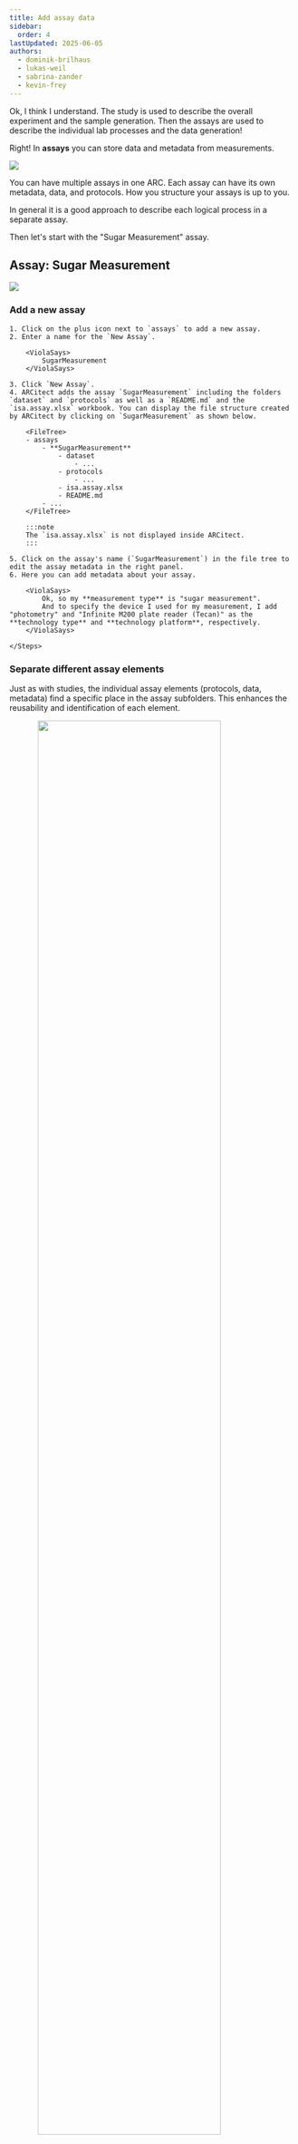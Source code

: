 ```yaml
---
title: Add assay data
sidebar:
  order: 4
lastUpdated: 2025-06-05
authors:
  - dominik-brilhaus
  - lukas-weil
  - sabrina-zander
  - kevin-frey
---
```



<ViolaSays>
Ok, I think I understand. The study is used to describe the overall experiment and the sample generation. Then the assays are used to describe the individual lab processes and the data generation!
</ViolaSays>

Right! In **assays** you can store data and metadata from measurements.

![](@images/start-here/arc-prototypic-assay-identify.svg)

You can have multiple assays in one ARC. Each assay can have its own metadata, data, and protocols. How you structure your assays is up to you.

In general it is a good approach to describe each logical process in a separate assay. 

<ViolaSays>
Then let's start with the "Sugar Measurement" assay.
</ViolaSays>

## Assay: Sugar Measurement

![](@images/start-here/arc-prototypic-assay-sugar.svg)


### Add a new assay

<Card icon="pen" title="ARCitect">
    <Steps>

    1. Click on the plus icon next to `assays` to add a new assay.
    2. Enter a name for the `New Assay`.

        <ViolaSays>
            SugarMeasurement
        </ViolaSays>

    3. Click `New Assay`.
    4. ARCitect adds the assay `SugarMeasurement` including the folders `dataset` and `protocols` as well as a `README.md` and the `isa.assay.xlsx` workbook. You can display the file structure created by ARCitect by clicking on `SugarMeasurement` as shown below.
    
        <FileTree>
        - assays
            - **SugarMeasurement**
                - dataset
                    - ...
                - protocols
                    - ...
                - isa.assay.xlsx
                - README.md
            - ...
        </FileTree>

        :::note
        The `isa.assay.xlsx` is not displayed inside ARCitect.
        :::

    5. Click on the assay's name (`SugarMeasurement`) in the file tree to edit the assay metadata in the right panel.
    6. Here you can add metadata about your assay.

        <ViolaSays>
            Ok, so my **measurement type** is "sugar measurement". 
            And to specify the device I used for my measurement, I add "photometry" and "Infinite M200 plate reader (Tecan)" as the **technology type** and **technology platform**, respectively.
        </ViolaSays>

    </Steps>
</Card>


### Separate different assay elements

Just as with studies, the individual assay elements (protocols, data, metadata) find a specific place in the assay subfolders. 
This enhances the reusability and identification of each element. 


<img src={IMG2.src} style="width:80%; display: block; margin: auto; " />

### Add assay data and protocols

<Card icon="pen" title="ARCitect">
  <Steps>

  1. Right-click on the `dataset` folder and select `Import Files`.
  2. Select the file `sugar_result.csv` from the demo data and click `Open`.
  3. Right-click on the `protocols` folder and select `Import Files`.
  4. Select the file `sugar_extraction_protocol.md` from the demo data and click `Open`.
  5. The files are added to your ARC.
    
        <FileTree>
        - assays
            - SugarMeasurement
                - dataset
                    - **sugar_result.csv**
                - protocols
                    - **sugar_extraction_protocol.md**
                - isa.assay.xlsx
                - README.md
        - ...
        </FileTree>

  </Steps>
</Card>


### Isolate the lab processes in an assay

In order to separate the metadata, we can add one annotation table for each isolated process.


<img src={IMG.src} style="width:70%; display: block; margin: auto;" />

<Card icon="pen" title="ARCitect">
    <Steps>

    1. Click on the assay's name (`SugarMeasurement`) in the file tree.
    2. At the bottom of the right panel, click on the `+` right next to the `Assay` sheet to add one sheet for each lab process.
        
        <ViolaSays>
            I add two tables: one for "SugarExtraction" and one for "SugarMeasurement"
        </ViolaSays>

    3. After adding the tables, right-click on each sheet's tab to rename them accordingly.
    </Steps>
</Card>

### Use templates to describe the lab processes

#### Sugar extraction

We annotate the **Sugar extraction** process first.

![](@images/start-here/arc-prototypic-assay-labprocess1-extraction.svg)

Similar to the study example, we can parameterize the individual process steps, for instance:


- <ParentChild parent="Vortex Mixer" child="3 seconds"/>
- <ParentChild parent="Temperature" child="95 degree celsius"/>

Instead of adding each individual building block to the table, we can use a generic template for a sugar extraction.

<Card icon="pen" title="ARCitect">
    <Steps>

    1. Click on the assay's name (`SugarMeasurement`) in the file tree.
    2. Select the "SugarExtraction" table added in the previous step.
    3. In the `New Table!` widget, click <Icons.Templates /> to `Start with template!`. This will show you all DataPLANT curated templates.
    4. To select a template from a different community click <Icons.Institution />.
    6. From the dropdown, select "Training" and deselect "DataPLANT".
    7. Click on the template `Training - Sugar extraction`.
    8. Click `Import Templates`.
    8. Configure `Import Type` to `..With Units` and `SugarExtraction` to `Append to active table`. 
    9. You can expand `Preview Selected Columns` to view all building blocks of the template. 

        <ViolaSays>
            This shows me that the template has an **Input**, **Output** as well as two **Parameter** columns: "Vortex Mixer" and "Temperature"
        </ViolaSays>

    10. Click `Submit` to use the template.


        Input [Sample Name]	| Parameter [Vortex Mixer] | Parameter [Temperature] | Output [Sample Name] 
        --- | --- | --- | --- 
            |     |     |   

    9. At the bottom of the table, type `5` in the text field and click `+` to add 6 rows to your table for a total of 6 since one was added automatically.
    10. Transfer the sample names of your study's `Output [Sample Name]` to the `Input [Sample Name]` column.

        Input [Sample Name]	| Parameter [Vortex Mixer] | Parameter [Temperature] | Output [Sample Name] 
        --- | --- | --- | --- 
        Cold1_leaf
        Cold2_leaf
        Cold3_leaf
        RT1_leaf
        RT2_leaf
        RT3_leaf

        :::note
        Select multiple cells by clicking once on the first and the last cell while holding the `Shift` key. You can copy and paste multiple cells by right-clicking on the selected cells.
        :::

    11. Add information of the `sugar_extraction_protocol.md` into the table, e.g. 


        Input [Sample Name]	| Parameter [Vortex Mixer] | Parameter [Temperature] | Output [Sample Name] 
        --- | --- | --- | --- 
        Cold1_leaf  | 3 seconds | 95 degree celsius | 
        Cold2_leaf  | 3 seconds | 95 degree celsius | 
        Cold3_leaf  | 3 seconds | 95 degree celsius | 
        RT1_leaf    | 3 seconds | 95 degree celsius | 
        RT2_leaf    | 3 seconds | 95 degree celsius | 
        RT3_leaf    | 3 seconds | 95 degree celsius | 

    12. Fill the `Output [Sample Name]` column: 
        - Select the six cells from `Input`, and copy the sample names (right-click -> Copy)
        - Select the cells below `Output [Sample Name]` and paste the sample names (right-click -> Paste)
        - Right-click a cell in the column `Output [Sample Name]`. Then select `Edit` and `Update Rows` in the opened field to update all rows at once.
        - Type "leaf" in the `Regex` and "sugar-ext" in the `Replacement` fields
        - Click `Submit`

        Input [Sample Name]	| Parameter [Vortex Mixer] | Parameter [Temperature] | Output [Sample Name] 
        --- | --- | --- | --- 
        Cold1_leaf  | 3 seconds | 95 degree celsius | Cold1_sugar-ext
        Cold2_leaf  | 3 seconds | 95 degree celsius | Cold2_sugar-ext
        Cold3_leaf  | 3 seconds | 95 degree celsius | Cold3_sugar-ext
        RT1_leaf    | 3 seconds | 95 degree celsius | RT1_sugar-ext
        RT2_leaf    | 3 seconds | 95 degree celsius | RT2_sugar-ext
        RT3_leaf    | 3 seconds | 95 degree celsius | RT3_sugar-ext  

    </Steps>
</Card>


#### Sugar measurement

![](@images/start-here/arc-prototypic-assay-labprocess2-measurement.svg)

We follow the same steps to fill the **Sugar Measurement** table.

<Card icon="pen" title="ARCitect">
    <Steps>
    1. Select the "SugarMeasurement" table.
    2. Click `Utilize prior output` and `Import selected output column` to use the (*_sugar-ext) values of the "SugarExtraction" table.
    3. Click on the <Icons.Templates /> button in the top bar and import the template `Training - Sugar measurement`, following the same steps as before. this will not replace the existing input column.
    4. Fill the parameter columns
        - Parameter [`technical replicate`] of 1,2,3,1,2,3
        - Parameter [`sample volume`] of 10 `microliter`
        - Parameter [`buffer volume`] of 190 `microliter`
        - Parameter [`cycle count`] of 5
    5. Use the `File Picker` feature <Icons.FilePicker /> to import the results of sugar measurement (`sugar_result.csv`) into `Output [Data]`


        Input [Sample Name]	| Parameter [technical replicate] | Parameter [...] | Output [Data] 
        ---                 | ------------------------------- | --------------- | --- 
        Cold1_sugar-ext     | 1                               | ...             | ./assays/SugarMeasurement/dataset/sugar_result.csv
        Cold2_sugar-ext     | 2                               | ...             | ./assays/SugarMeasurement/dataset/sugar_result.csv
        Cold3_sugar-ext     | 3                               | ...             | ./assays/SugarMeasurement/dataset/sugar_result.csv
        RT1_sugar-ext       | 1                               | ...             | ./assays/SugarMeasurement/dataset/sugar_result.csv
        RT2_sugar-ext       | 2                               | ...             | ./assays/SugarMeasurement/dataset/sugar_result.csv
        RT3_sugar-ext       | 3                               | ...             | ./assays/SugarMeasurement/dataset/sugar_result.csv

    </Steps>
</Card>


## Linking samples to data – across studies and assays

Following the simple approach of reusing sample and data identifiers in different parts of the ARC, we were able to concisely link the samples through the different lab processes in studies and assays to the data produced from those samples. 


<Mermaid>

```mermaid
flowchart LR
s1[Seeds] --Plant growth--> s2[Leaves] --Sugar Extraction--> s3[Sugar extract] --Sugar Measurement--> sugar_result.csv
```

</Mermaid>
